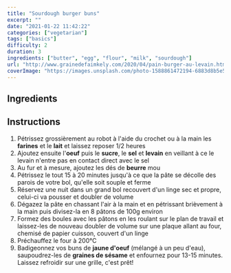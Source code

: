 ```yaml
---
title: "Sourdough burger buns"
excerpt: ""
date: "2021-01-22 11:42:22"
categories: ["vegetarian"]
tags: ["basics"]
difficulty: 2
duration: 3
ingredients: ["butter", "egg", "flour", "milk", "sourdough"]
url: "http://www.grainedefaimkely.com/2020/04/pain-burger-au-levain.html"
coverImage: "https://images.unsplash.com/photo-1588861472194-6883d8b5e552?ixlib=rb-1.2.1&ixid=MXwxMjA3fDB8MHxwaG90by1wYWdlfHx8fGVufDB8fHw%3D&auto=format&fit=crop&w=700&q=72"
---
```


## Ingredients

<ul>
  <Ingredient v="200" t="g" i="levain" />
  <Ingredient v="200" t="g" i="farine semi-complète T110" />
  <Ingredient v="300" t="g" i="farine T45" />
  <Ingredient v="8" t="g" i="sel" />
  <Ingredient v="16" t="g" i="sucre" />
  <Ingredient v="200" t="g" i="lait à température ambiante (ou eau)" />
  <Ingredient v="60" t="g" i="beurre mou" />
  <Ingredient v="1" i="oeuf" />
  <Ingredient optional v="1" i="jaune d'oeuf" />
  <Ingredient optional i="Graines de sésame" />
</ul>

## Instructions

1. Pétrissez grossièrement au robot à l'aide du crochet ou à la main les **farines** et le **lait** et laissez reposer 1/2 heures
2. Ajoutez ensuite l'**oeuf** puis le **sucre**, le **sel** et **levain** en veillant à ce le levain n'entre pas en contact direct avec le sel
3. Au fur et à mesure, ajoutez les dés de **beurre** mou
4. Pétrissez le tout 15 à 20 minutes jusqu'à ce que la pâte se décolle des parois de votre bol, qu'elle soit souple et ferme
5. Réservez une nuit dans un grand bol recouvert d'un linge sec et propre, celui-ci va pousser et doubler de volume
6. Dégazez la pâte en chassant l'air à la main et en pétrissant brièvement à la main puis divisez-la en 8 pâtons de 100g environ
7. Formez des boules avec les pâtons en les roulant sur le plan de travail et laissez-les de nouveau doubler de volume sur une plaque allant au four, chemisé de papier cuisson, couvert d'un linge
8. Préchauffez le four à 200°C
9. Badigeonnez vos buns de **jaune d'oeuf** (mélangé à un peu d'eau), saupoudrez-les de **graines de sésame** et enfournez pour 13-15 minutes. Laissez refroidir sur une grille, c'est prêt!
